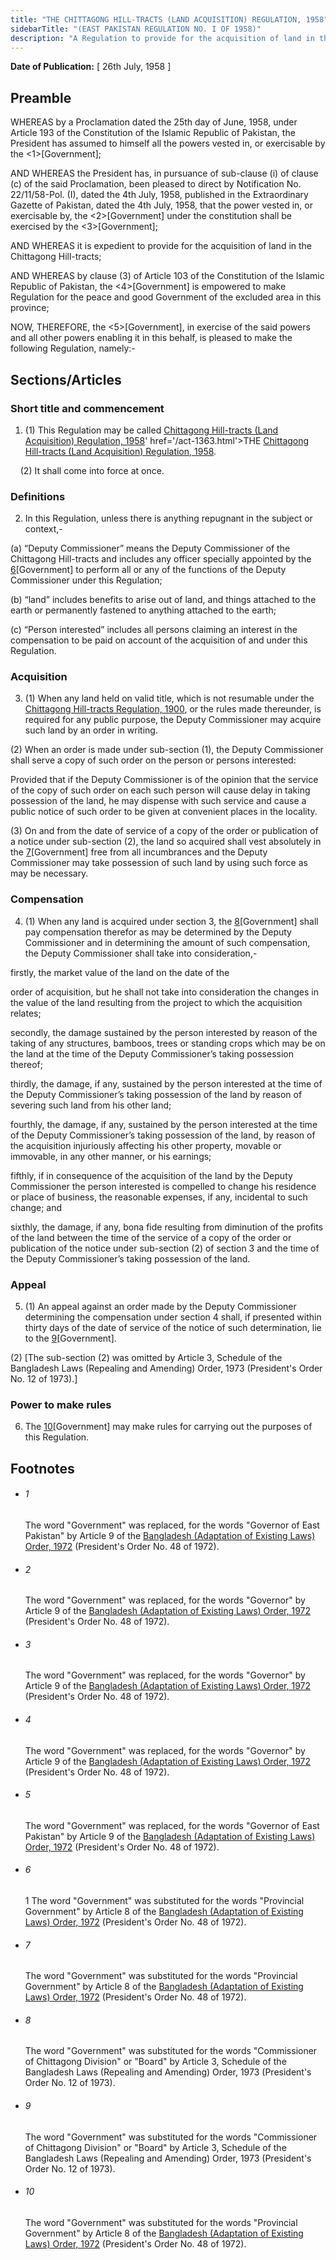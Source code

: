 ```yaml
---
title: "THE CHITTAGONG HILL-TRACTS (LAND ACQUISITION) REGULATION, 1958"
sidebarTitle: "(EAST PAKISTAN REGULATION NO. I OF 1958)"
description: "A Regulation to provide for the acquisition of land in the Chittagong Hill-tracts."
---
```


**Date of Publication:** [ 26th July, 1958 ]

## Preamble

WHEREAS by a Proclamation dated the 25th day of June, 1958, under Article 193 of the Constitution of the Islamic Republic of Pakistan, the President has assumed to himself all the powers vested in, or exercisable by the <1>[Government];

AND WHEREAS the President has, in pursuance of sub-clause (i) of clause (c) of the said Proclamation, been pleased to direct by Notification No. 22/11/58-Pol. (I), dated the 4th July, 1958, published in the Extraordinary Gazette of Pakistan, dated the 4th July, 1958, that the power vested in, or exercisable by, the <2>[Government] under the constitution shall be exercised by the <3>[Government];

AND WHEREAS it is expedient to provide for the acquisition of land in the Chittagong Hill-tracts;

AND WHEREAS by clause (3) of Article 103 of the Constitution of the Islamic Republic of Pakistan, the <4>[Government] is empowered to make Regulation for the peace and good Government of the excluded area in this province;

NOW, THEREFORE, the <5>[Government], in exercise of the said powers and all other powers enabling it in this behalf, is pleased to make the following Regulation, namely:-

## Sections/Articles

### Short title and commencement

1. (1) This Regulation may be called [Chittagong Hill-tracts (Land Acquisition) Regulation, 1958](/act-1312.html "THE <a title=")' href='/act-1363.html'>THE [Chittagong Hill-tracts (Land Acquisition) Regulation, 1958](/act-1312.html "Chittagong Hill-tracts (Land Acquisition) Regulation, 1958").

    (2) It shall come into force at once.

### Definitions

2. In this Regulation, unless there is anything repugnant in the subject or context,-

(a) “Deputy Commissioner” means the Deputy Commissioner of the Chittagong Hill-tracts and includes any officer specially appointed by the [6](1)[Government] to perform all or any of the functions of the Deputy Commissioner under this Regulation;

(b) “land” includes benefits to arise out of land, and things attached to the earth or permanently fastened to anything attached to the earth;

(c) “Person interested” includes all persons claiming an interest in the compensation to be paid on account of the acquisition of and under this Regulation.

### Acquisition

3. (1) When any land held on valid title, which is not resumable under the [Chittagong Hill-tracts Regulation, 1900](/act-1313.html "Chittagong Hill-tracts Regulation, 1900"), or the rules made thereunder, is required for any public purpose, the Deputy Commissioner may acquire such land by an order in writing.

(2) When an order is made under sub-section (1), the Deputy Commissioner shall serve a copy of such order on the person or persons interested:

Provided that if the Deputy Commissioner is of the opinion that the service of the copy of such order on each such person will cause delay in taking possession of the land, he may dispense with such service and cause a public notice of such order to be given at convenient places in the locality.

(3) On and from the date of service of a copy of the order or publication of a notice under sub-section (2), the land so acquired shall vest absolutely in the [7](1)[Government] free from all incumbrances and the Deputy Commissioner may take possession of such land by using such force as may be necessary.

### Compensation

4. (1) When any land is acquired under section 3, the [8](1)[Government] shall pay compensation therefor as may be determined by the Deputy Commissioner and in determining the amount of such compensation, the Deputy Commissioner shall take into consideration,-

firstly, the market value of the land on the date of the

order of acquisition, but he shall not take into consideration the changes in the value of the land resulting from the project to which the acquisition relates;

secondly, the damage sustained by the person interested by reason of the taking of any structures, bamboos, trees or standing crops which may be on the land at the time of the Deputy Commissioner’s taking possession thereof;

thirdly, the damage, if any, sustained by the person interested at the time of the Deputy Commissioner’s taking possession of the land by reason of severing such land from his other land;

fourthly, the damage, if any, sustained by the person interested at the time of the Deputy Commissioner’s taking possession of the land, by reason of the acquisition injuriously affecting his other property, movable or immovable, in any other manner, or his earnings;

fifthly, if in consequence of the acquisition of the land by the Deputy Commissioner the person interested is compelled to change his residence or place of business, the reasonable expenses, if any, incidental to such change; and

sixthly, the damage, if any, bona fide resulting from diminution of the profits of the land between the time of the service of a copy of the order or publication of the notice under sub-section (2) of section 3 and the time of the Deputy Commissioner’s taking possession of the land.

### Appeal

5. (1) An appeal against an order made by the Deputy Commissioner determining the compensation under section 4 shall, if presented within thirty days of the date of service of the notice of such determination, lie to the [9](1)[Government].

(2) [The sub-section (2) was omitted by Article 3, Schedule of the Bangladesh Laws (Repealing and Amending) Order, 1973 (President's Order No. 12 of 1973).]

### Power to make rules

6. The [10](1)[Government] may make rules for carrying out the purposes of this Regulation.

## Footnotes

- ###### 1

  The word "Government" was replaced, for the words "Governor of East Pakistan" by Article 9 of the [Bangladesh (Adaptation of Existing Laws) Order, 1972](/act-388.html "Bangladesh (Adaptation of Existing Laws) Order, 1972 ") (President's Order No. 48 of 1972).

- ###### 2

  The word "Government" was replaced, for the words "Governor" by Article 9 of the [Bangladesh (Adaptation of Existing Laws) Order, 1972](/act-388.html "Bangladesh (Adaptation of Existing Laws) Order, 1972 ") (President's Order No. 48 of 1972).

- ###### 3

  The word "Government" was replaced, for the words "Governor" by Article 9 of the [Bangladesh (Adaptation of Existing Laws) Order, 1972](/act-388.html "Bangladesh (Adaptation of Existing Laws) Order, 1972 ") (President's Order No. 48 of 1972).

- ###### 4

  The word "Government" was replaced, for the words "Governor" by Article 9 of the [Bangladesh (Adaptation of Existing Laws) Order, 1972](/act-388.html "Bangladesh (Adaptation of Existing Laws) Order, 1972 ") (President's Order No. 48 of 1972).

- ###### 5

  The word "Government" was replaced, for the words "Governor of East Pakistan" by Article 9 of the [Bangladesh (Adaptation of Existing Laws) Order, 1972](/act-388.html "Bangladesh (Adaptation of Existing Laws) Order, 1972 ") (President's Order No. 48 of 1972).

- ###### 6

  1 The word "Government" was substituted for the words "Provincial Government" by Article 8 of the [Bangladesh (Adaptation of Existing Laws) Order, 1972](/act-388.html "Bangladesh (Adaptation of Existing Laws) Order, 1972 ") (President's Order No. 48 of 1972).

- ###### 7

  The word "Government" was substituted for the words "Provincial Government" by Article 8 of the [Bangladesh (Adaptation of Existing Laws) Order, 1972](/act-388.html "Bangladesh (Adaptation of Existing Laws) Order, 1972 ") (President's Order No. 48 of 1972).

- ###### 8

  The word "Government" was substituted for the words "Commissioner of Chittagong Division" or "Board" by Article 3, Schedule of the Bangladesh Laws (Repealing and Amending) Order, 1973 (President's Order No. 12 of 1973).

- ###### 9

  The word "Government" was substituted for the words "Commissioner of Chittagong Division" or "Board" by Article 3, Schedule of the Bangladesh Laws (Repealing and Amending) Order, 1973 (President's Order No. 12 of 1973).

- ###### 10

  The word "Government" was substituted for the words "Provincial Government" by Article 8 of the [Bangladesh (Adaptation of Existing Laws) Order, 1972](/act-388.html "Bangladesh (Adaptation of Existing Laws) Order, 1972 ") (President's Order No. 48 of 1972).
